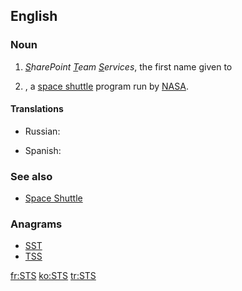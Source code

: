 ==English==
{{wikipedia}}

===Noun===
{{en-abbr}}

# {{computing}} ''<u>S</u>harePoint <u>T</u>eam <u>S</u>ervices'', the first name given to {{w|Microsoft SharePoint Foundation}}
# {{space}} {{w|Space Transportation System}}, a [[space shuttle]] program run by [[NASA]].

====Translations====
{{trans-top|SharePoint Team Services}}
{{trans-mid}}
{{trans-bottom}}

{{trans-top|Space Transportation System}}
* Russian: {{t-|ru|МТКК}}
{{trans-mid}}
* Spanish: {{t-|es|transbordador espacial|m}}
{{trans-bottom}}

===See also===
* [[Space Shuttle]]

===Anagrams===
* [[SST]]
* [[TSS#English|TSS]]

[[fr:STS]]
[[ko:STS]]
[[tr:STS]]